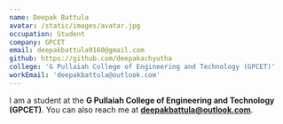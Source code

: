 ```yaml
---
name: Deepak Battula
avatar: /static/images/avatar.jpg
occupation: Student
company: GPCET
email: deepakbattula9160@gmail.com
github: https://github.com/deepakachyutha
college: 'G Pullaiah College of Engineering and Technology (GPCET)'
workEmail: 'deepakbattula@outlook.com'
---
```


I am a student at the **G Pullaiah College of Engineering and Technology (GPCET)**. You can also reach me at **deepakbattula@outlook.com**.
